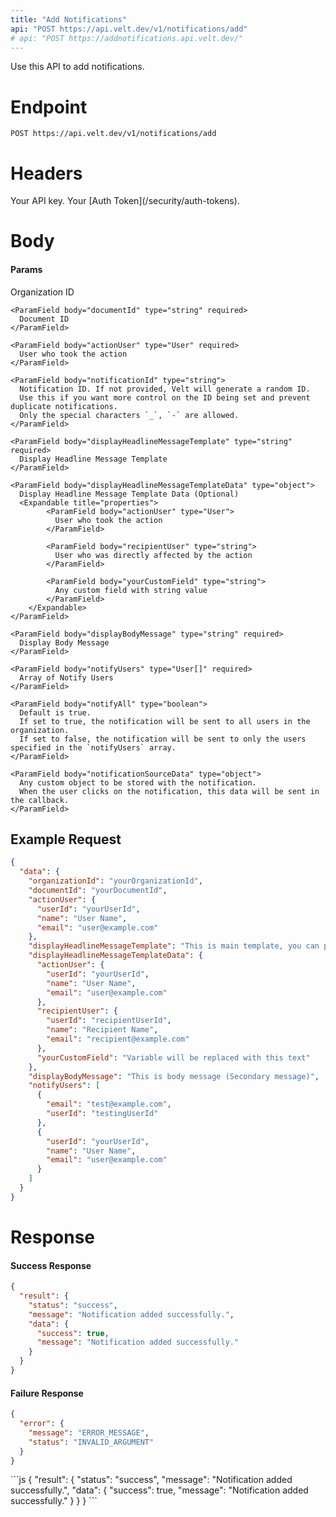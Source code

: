 ```yaml
---
title: "Add Notifications"
api: "POST https://api.velt.dev/v1/notifications/add"
# api: "POST https://addnotifications.api.velt.dev/"
---
```


Use this API to add notifications.

# Endpoint

`POST https://api.velt.dev/v1/notifications/add`

# Headers

<ParamField header="x-velt-api-key" type="string" required>
  Your API key.
</ParamField>

<ParamField header="x-velt-auth-token" type="string" required>
  Your [Auth Token](/security/auth-tokens).
</ParamField>

# Body

#### Params

<ParamField body="data" type="object" required>
  <Expandable title="properties">
    <ParamField body="organizationId" type="string" required>
      Organization ID
    </ParamField>

    <ParamField body="documentId" type="string" required>
      Document ID
    </ParamField>

    <ParamField body="actionUser" type="User" required>
      User who took the action
    </ParamField>

    <ParamField body="notificationId" type="string">
      Notification ID. If not provided, Velt will generate a random ID.
      Use this if you want more control on the ID being set and prevent duplicate notifications.
      Only the special characters `_`, `-` are allowed.
    </ParamField>

    <ParamField body="displayHeadlineMessageTemplate" type="string" required>
      Display Headline Message Template
    </ParamField>

    <ParamField body="displayHeadlineMessageTemplateData" type="object">
      Display Headline Message Template Data (Optional)
      <Expandable title="properties">
            <ParamField body="actionUser" type="User">
              User who took the action
            </ParamField>

            <ParamField body="recipientUser" type="string">
              User who was directly affected by the action
            </ParamField>

            <ParamField body="yourCustomField" type="string">
              Any custom field with string value
            </ParamField>     
        </Expandable>
    </ParamField>

    <ParamField body="displayBodyMessage" type="string" required>
      Display Body Message
    </ParamField>

    <ParamField body="notifyUsers" type="User[]" required>
      Array of Notify Users
    </ParamField>

    <ParamField body="notifyAll" type="boolean">
      Default is true.
      If set to true, the notification will be sent to all users in the organization.
      If set to false, the notification will be sent to only the users specified in the `notifyUsers` array.
    </ParamField>

    <ParamField body="notificationSourceData" type="object">
      Any custom object to be stored with the notification.
      When the user clicks on the notification, this data will be sent in the callback.
    </ParamField>
  </Expandable>
</ParamField>

## **Example Request**

```JSON
{
  "data": {
    "organizationId": "yourOrganizationId",
    "documentId": "yourDocumentId",
    "actionUser": {
      "userId": "yourUserId",
      "name": "User Name",
      "email": "user@example.com"
    },
    "displayHeadlineMessageTemplate": "This is main template, you can pass variables using curly brackets like this: {actionUser}, {recipientUser}, {yourCustomVariableWithStringValue}",
    "displayHeadlineMessageTemplateData": {
      "actionUser": {
        "userId": "yourUserId",
        "name": "User Name",
        "email": "user@example.com"
      },
      "recipientUser": {
        "userId": "recipientUserId",
        "name": "Recipient Name",
        "email": "recipient@example.com"
      },
      "yourCustomField": "Variable will be replaced with this text"
    },
    "displayBodyMessage": "This is body message (Secondary message)",
    "notifyUsers": [
      {
        "email": "test@example.com",
        "userId": "testingUserId"
      },
      {
        "userId": "yourUserId",
        "name": "User Name",
        "email": "user@example.com"
      }
    ]
  }
}
```

# Response

#### Success Response

```JSON
{
  "result": {
    "status": "success",
    "message": "Notification added successfully.",
    "data": {
      "success": true,
      "message": "Notification added successfully."
    }
  }
}
```

#### Failure Response

```JSON
{
  "error": {
    "message": "ERROR_MESSAGE",
    "status": "INVALID_ARGUMENT"
  }
}
```

<ResponseExample>
```js
{
  "result": {
    "status": "success",
    "message": "Notification added successfully.",
    "data": {
      "success": true,
      "message": "Notification added successfully."
    }
  }
}
```
</ResponseExample>